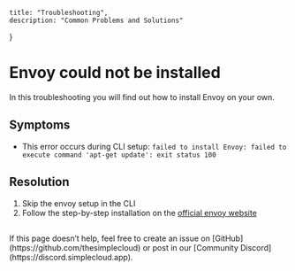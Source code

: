 
    title: "Troubleshooting",
    description: "Common Problems and Solutions"
}

<TroubleShootingHeroPattern />

# Envoy could not be installed
In this troubleshooting you will find out how to install Envoy on your own.

## Symptoms
- This error occurs during CLI setup: `failed to install Envoy: failed to execute command 'apt-get update': exit status 100`

## Resolution
1. Skip the envoy setup in the CLI
2. Follow the step-by-step installation on the [official envoy website](https://www.envoyproxy.io/docs/envoy/v1.32.2/start/install)

##
##
##

<Note>
    If this page doesn’t help, feel free to create an issue on [GitHub](https://github.com/thesimplecloud) or post in our [Community Discord](https://discord.simplecloud.app).
</Note>